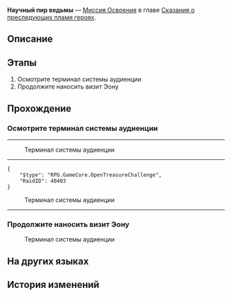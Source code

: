{{Дополнить|Диалоги.}}
{{Миссия Инфобокс
|id              = 1040113
|Название        = 
|Изображение     = Миссия Освоения Научный пир ведьмы.png
|Тип             = Миссия Освоения
|События         = 
|Глава           = Сказания о преследующих пламя героях
|Условия         = Завершена [[Миссия Освоения]] ''[[О Кремнос, смой ржавчину крови II]]''
|Персонажи       = Герта; Первопроходец; Четвёртое Зеркало
|СтартЛокация    = Изолированная зона
|Мир             = Космическая станция «Герта»
|Локации         = Изолированная зона
|Предыдущая      = О Кремнос, смой ржавчину крови II
|Следующая       = О герой, прими ядро пламени
|Награды         = Опыт Освоения*800; Звёздный нефрит*100; Путеводитель путешественника*9; Утраченный кристалл*9; Небесная амброзия*160; Кредиты*100 000
}}
'''Научный пир ведьмы''' — [[Миссия Освоения]] в главе [[Сказания о преследующих пламя героях]].

==Описание==
{{Описание|Ценой погружения в молчание всей космической станции, Герта запускает терминал системы аудиенции и пытается установить контакт с Нус. Она устраняет ошибки во всех зонах и находит вора памяти, но процесс аудиенции прерывает вторжение Вельта и Воскресенья. Но у экспресса есть цель...}}

==Этапы==
# Осмотрите терминал системы аудиенции
# Продолжите наносить визит Эону

==Прохождение==
{{Дополнить}}

===Осмотрите терминал системы аудиенции===
{{Описание миссии|локация=Изолированная зона|На космической станции аудиенция Герты у Нус ещё не завершилась. Используя источники питания всей станции, Герта активировала терминал для системы аудиенции и попыталась связаться с Нус, но неожиданно потерпела неудачу. Проверка показала, что все три секции терминала неисправны. Герте пришлось лично спуститься и разбираться с каждой из них.}}
{{Диалог Начало}}
----
:{{tx}}

:{{Диалог|Разговор}} Терминал системы аудиенции
----
<!--Unknown TalkSentence: 140113201-->
<!--Unknown TalkSentence: 140113202-->
<!--Unknown TalkSentence: 140113203-->
<!--Unknown TalkSentence: 140113204-->
<!--Unknown TalkSentence: 140113205-->
<!--Unknown TalkSentence: 140113206-->
<!--Unknown TalkSentence: 140113207-->
<!--Unknown TalkSentence: 140113208-->
<!--Unknown TalkSentence: 140113209-->
<!--Unknown TalkSentence: 140113210-->
<!--Unknown TalkSentence: 140113211-->
<!--Unknown TalkSentence: 140113212-->
<pre>{
	"$type": "RPG.GameCore.OpenTreasureChallenge",
	"RaidID": 40403
}</pre>


:{{Диалог|Разговор}} Терминал системы аудиенции

----
:{{tx}}
{{Диалог Конец}}

===Продолжите наносить визит Эону===
{{Диалог Начало}}

:{{Диалог|Разговор}} Терминал системы аудиенции

{{Диалог Конец}}

==На других языках==
{{На других языках
|en   = A Witch's Scientific Repose
|zhs  = 魔女的科学剩宴
|zht  = 魔女的科學剩宴
|ja   = 魔女の科学的余剰
|ko   = 마녀의 자투리 과학
|es   = Sobras científicas de una bruja
|fr   = Repos scientifique d'une sorcière
|ru   = Научный пир ведьмы
|th   = เศษเสี้ยวการวิจัยของแม่มด
|vi   = Tiệc Khoa Học Của Ma Nữ
|de   = Wissenschaftliche Rast einer Hexe
|id   = Pesta Ilmiah Penyihir
|pt   = O Repouso Científico Da Bruxa
}}

==История изменений==
{{История изменений|3.0}}
